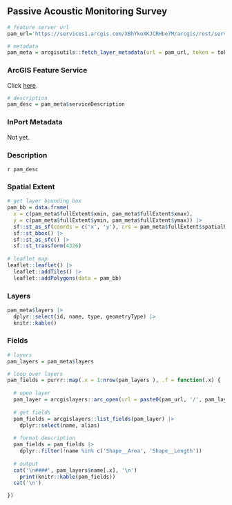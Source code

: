 ## Passive Acoustic Monitoring Survey

```r
# feature server url
pam_url='https://services1.arcgis.com/XBhYkoXKJCRHbe7M/arcgis/rest/services/PAM_Deployments/FeatureServer'

# metadata
pam_meta = arcgisutils::fetch_layer_metadata(url = pam_url, token = token)
```

### ArcGIS Feature Service

Click [here](`r pam_url`).

```r

# description
pam_desc = pam_meta$serviceDescription
```

### InPort Metadata

Not yet.

### Description

`r pam_desc`

### Spatial Extent

```r
# get layer bounding box
pam_bb = data.frame(
  x = c(pam_meta$fullExtent$xmin, pam_meta$fullExtent$xmax), 
  y = c(pam_meta$fullExtent$ymin, pam_meta$fullExtent$ymax)) |>
  sf::st_as_sf(coords = c('x', 'y'), crs = pam_meta$fullExtent$spatialReference$latestWkid) |>
  sf::st_bbox() |>
  sf::st_as_sfc() |>
  sf::st_transform(4326)
  
# leaflet map
leaflet::leaflet() |>
  leaflet::addTiles() |>
  leaflet::addPolygons(data = pam_bb)
```

### Layers

```r
pam_meta$layers |>
  dplyr::select(id, name, type, geometryType) |>
  knitr::kable()
```

### Fields

```r
# layers 
pam_layers = pam_meta$layers

# loop over layers
pam_fields = purrr::map(.x = 1:nrow(pam_layers ), .f = function(.x) {
  
  # open layer
  pam_layer = arcgislayers::arc_open(url = paste0(pam_url, '/', pam_layers$id[.x]), token = token)
  
  # get fields
  pam_fields = arcgislayers::list_fields(pam_layer) |>
    dplyr::select(name, alias)
  
  # format description
  pam_fields = pam_fields |>
    dplyr::filter(!name %in% c('Shape__Area', 'Shape__Length'))
  
  # output
  cat('\n####', pam_layers$name[.x], '\n')
    print(knitr::kable(pam_fields))
  cat('\n')

})

```
